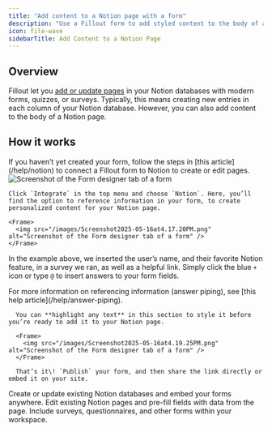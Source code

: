 ```yaml
---
title: "Add content to a Notion page with a form"
description: "Use a Fillout form to add styled content to the body of a Notion page."
icon: file-wave
sidebarTitle: Add Content to a Notion Page
---
```


## Overview

Fillout let you [add or update pages](/help/notion) in your Notion databases with modern forms, quizzes, or surveys. Typically, this means creating new entries in each column of your Notion database. However, you can also add content to the body of a Notion page.

## How it works

<Steps>
  <Step title="Create your form">
    If you haven’t yet created your form, follow the steps in [this article](/help/notion) to connect a Fillout form to Notion to create or edit pages.

  <Frame>
    <img src="/images/Screenshot2025-05-09at4.25.06PM.png" alt="Screenshot of the Form designer tab of a form" />
  </Frame>
  </Step>
  <Step title="Edit the Page content section">

    Click `Integrate` in the top menu and choose `Notion`. Here, you’ll find the option to reference information in your form, to create personalized content for your Notion page.

    <Frame>
      <img src="/images/Screenshot2025-05-16at4.17.20PM.png" alt="Screenshot of the Form designer tab of a form" />
    </Frame>

  In the example above, we inserted the user’s name, and their favorite Notion feature, in a survey we ran, as well as a helpful link. Simply click the blue `+` icon or type `@` to insert answers to your form fields.

  <Note>
    For more information on referencing information (answer piping), see [this help article](/help/answer-piping).
  </Note>
  </Step>
  <Step title="Style your text and publish">

      You can **highlight any text** in this section to style it before you’re ready to add it to your Notion page.

      <Frame>
        <img src="/images/Screenshot2025-05-16at4.19.25PM.png" alt="Screenshot of the Form designer tab of a form" />
      </Frame>

      That’s it\! `Publish` your form, and then share the link directly or embed it on your site.
  </Step>
</Steps>

<CardGroup cols={3}>
  <Card title="Create a Notion form" icon="cube" iconType="regular" color="#FFC738">
Create or update existing Notion databases and embed your forms anywhere.
  </Card>
  <Card title="Update existing Notion pages" icon="arrow-rotate-right" iconType="regular" color="#FFC738">
Edit existing Notion pages and pre-fill fields with data from the page.
  </Card>
  <Card title="Embed forms on Notion" icon="memo" iconType="regular" color="#FFC738">
Include surveys, questionnaires, and other forms within your workspace.
  </Card>
</CardGroup>
